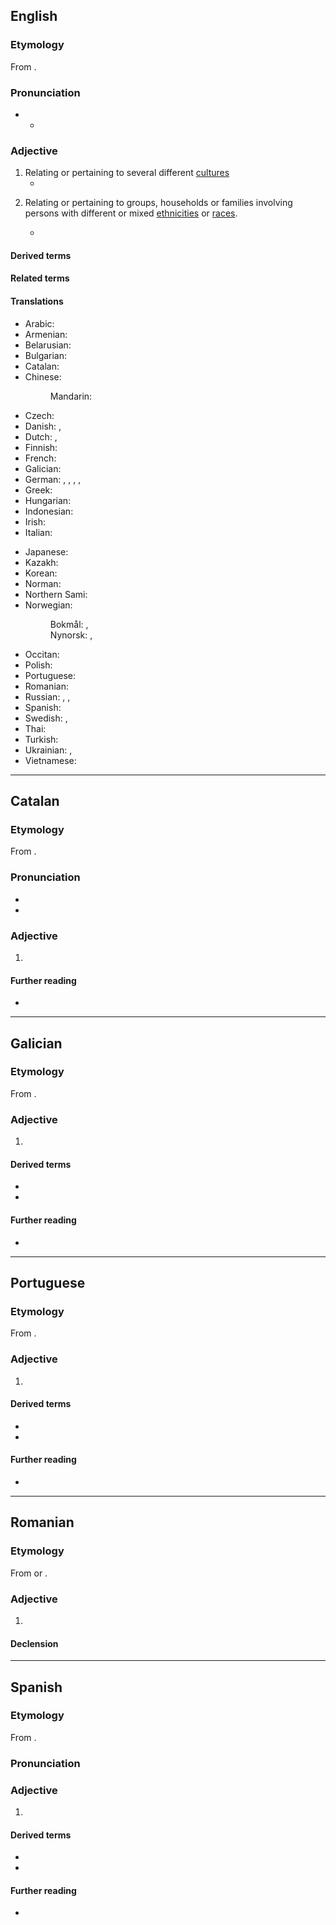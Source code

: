 ==English==

===Etymology===
From {{af|en|multi-|cultural}}.

===Pronunciation===
* {{IPA|en|/ˌmʌltiˈkʌltʃəɹəl/}}
** {{audio|en|en-us-multicultural.ogg|Audio (Mid-Atlantic)}}

===Adjective===
{{en-adj}}

# Relating or pertaining to several different [[culture]]s
#* {{quote-journal|en|31 October 2001|text=Viewed from the boardrooms of Britain, the market is becoming more '''multicultural''' than could have been imagined just five years ago.|url=http://www.guardian.co.uk/racism/Story/0,2763,583454,00.html|work=The Guardian}}
# {{lb|en|euphemism}} Relating or pertaining to groups, households or families involving persons with different or mixed [[ethnicity|ethnicities]] or [[race]]s.
#*  {{quote-web|en|text=Bedgood, whose father is African American and mother is Caucasian, says he's struggling to deal with such hatred. He grew up in Santa Clarita and says he could not have imagined something like this happening in a quiet community with many '''multicultural''' families.|url=https://abc13.com/archive/8026476/|work=ABC13|year=2011}}

====Derived terms====
{{col4|en
|multicult
|multiculti
|multiculturalise
|multiculturalism
|multiculturalist
|multiculturalistic
|multiculturality
|multiculturalize
|Multicultural London English
|multiculturally
}}

====Related terms====
{{col4|en
|acultural
|aculture
|alethocultural
|alethoculture
|anticultural
|anticulture
|bicultural
|biculture
|countercultural
|counterculture
|demicultural
|demiculture
|ethnocultural
|ethnoculture
|intercultural
|interculture
|intracultural
|intraculture
|metacultural
|metaculture
|monocultural
|monoculture
|multiculture
|noncultural
|nonculture
|pluricultural
|pluriculture
|polycultural
|polyculture
|quadricultural
|quadriculture
|pseudocultural
|pseudoculture
|quasicultural
|quasiculture
|religiocultural
|religioculture
|semicultural
|semiculture
|sociocultural
|socioculture
|subcultural
|subculture
|supercultural
|superculture
|supracultural
|supraculture
|technocultural
|technoculture
|transcultural
|transculture
|tricultural
|triculture
|uncultural
|unculture
|unicultural
|uniculture
}}

====Translations====
{{trans-top|relating to several different cultures}}
* Arabic: {{t-needed|ar}}
* Armenian: {{t|hy|բազմամշակութային}}
* Belarusian: {{t|be|мультыкульту́рны}}
* Bulgarian: {{t|bg|междукултурен|m}}
* Catalan: {{t|ca|multicultural}}
* Chinese:
*: Mandarin: {{t|cmn|[[多元文化]][[的]]|tr=duōyuán wénhuà de}}
* Czech: {{t|cs|multikulturní}}
* Danish: {{t|da|flerkulturell}}, {{t|da|multikulturell}}
* Dutch: {{t+|nl|multicultureel}}, {{t+|nl|multiculturele}}
* Finnish: {{t+|fi|monikulttuurinen}}
* French: {{t+|fr|multiculturel}}
* Galician: {{t|gl|multicultural|m|f}}
* German: {{t+|de|multikulturell}}, {{t+|de|multikulti}}, {{t|de|multi-kulti}}, {{t|de|Multikulti-}}, {{t|de|Multikultur-}}
* Greek: {{t+|el|πολυπολιτισμικός}}
* Hungarian: {{t+|hu|multikulturális}}
* Indonesian: {{t|id|multikultural}}
* Irish: {{t|ga|ilchultúrtha}}
* Italian: {{t|it|multiculturale}}
{{trans-mid}}
* Japanese: {{t-needed|ja}}
* Kazakh: {{t|kk|мультимәдени}}
* Korean: {{t-needed|ko}}
* Norman: {{t|nrf|multitchultuthel}} {{q|Jersey}}
* Northern Sami: {{t|se|máŋggakultuvrralaš}}
* Norwegian:
*: Bokmål: {{t|nb|flerkulturell}}, {{t|nb|multikulturell}}
*: Nynorsk: {{t|nn|fleirkulturell}}, {{t|nn|multikulturell}}
* Occitan: {{t|oc|pluricultural}}
* Polish: {{t+|pl|wielokulturowy|m}}
* Portuguese: {{t|pt|multicultural}}
* Romanian: {{t|ro|multicultural}}
* Russian: {{t+|ru|мультикульту́рный}}, {{t|ru|относя́щийся к ра́зным культу́рам}}, {{t|ru|многокульту́рный}}
* Spanish: {{t+|es|multicultural}}
* Swedish: {{t+|sv|mångkulturell}}, {{t+|sv|multikulturell}}
* Thai: {{t-needed|th}}
* Turkish: {{t|tr|çokkültürlü}}
* Ukrainian: {{t|uk|мультикульту́рний}}, {{t|uk|багатокульту́рний}}
* Vietnamese: {{t-needed|vi}}
{{trans-bottom}}

----

==Catalan==

===Etymology===
From {{prefix|ca|multi|cultural}}.

===Pronunciation===
* {{ca-IPA}}
* {{rhymes|ca|al|s=5}}

===Adjective===
{{ca-adj|mf}}

# {{l|en|multicultural}}

====Further reading====
* {{R:IEC2}}

----

==Galician==

===Etymology===
From {{prefix|gl|multi|cultural}}.

===Adjective===
{{gl-adj|pl=multiculturais}}

# {{l|gl|multicultural}}

====Derived terms====
* {{l|gl|multiculturalidade}}
* {{l|gl|multiculturalismo}}

====Further reading====
* {{R:DRAE}}

----

==Portuguese==

===Etymology===
From {{prefix|pt|multi|cultural}}.

===Adjective===
{{pt-adj|multicultura|l}}

# {{l|en|multicultural}} {{gloss|encompassing several cultures}}

====Derived terms====
* {{l|pt|multiculturalidade}}
* {{l|pt|multiculturalismo}}

====Further reading====
* {{R:Priberam}}

----

==Romanian==

===Etymology===
From {{bor|ro|en|multicultural}} or {{bor|ro|fr|multiculturel}}.

===Adjective===
{{ro-adj}}

# {{l|en|multicultural}}

====Declension====
{{ro-decl-adj}}

----

==Spanish==

===Etymology===
From {{prefix|es|multi|cultural}}.

===Pronunciation===
{{es-IPA}}

===Adjective===
{{es-adj}}

# {{l|es|multicultural}}
#: {{syn|es|pluricultural}}

====Derived terms====
* {{l|es|multiculturalidad}}
* {{l|es|multiculturalismo}}

====Further reading====
* {{R:DRAE}}